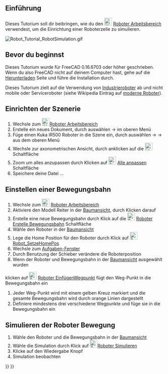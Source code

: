<languages/>
{{TutorialInfo/de
|Topic= Roboter Arbeitsbereich
|Level= Anfänger
|Time=
|Author=r-frank
|FCVersion=0.16.6703
|Files=
}}

== Einführung ==
Dieses Tutorium soll dir beibringen, wie du den [[Image:Workbench_Robot.svg|24px]] [[Robot Workbench/de|Roboter Arbeitsbereich]] verwendest, um die Einrichtung einer Roboterzelle zu simulieren.

[[Image:Robot_Tutorial_RobotSimulation.gif]]
{{Caption|Endergebnis dieses Tutoriums}}

== Bevor du beginnst ==
Dieses Tutorium wurde für FreeCAD 0.16.6703 oder höher geschrieben. Wenn du also FreeCAD nicht auf deinem Computer hast, gehe auf die [[Download/de|Herunterladen]] Seite und führe die Installation durch. 

<div class="mw-translate-fuzzy">
Dieses Tutorium zielt auf die Verwendung von [http://en.wikipedia.org/wiki/Industrial_robot Industrieroboter] ab und nicht mobile oder Serviceroboter (siehe Wikipedia Eintrag auf [http://en.wikipedia.org/wiki/Robot#Modern_robots moderne Roboter]).
</div>

==Einrichten der Szenerie==
#Wechsle zum [[Image:Workbench_Robot.svg|24px]][[Robot Workbench/de|Roboter Arbeitsbereich]]
#Erstelle ein neues Dokument, durch auswählen {{KEY|Datei}} → {{KEY| Neu}} im oberen Menü
#Füge einen Kuka IR500 Roboter in die Szene ein, durch auswählen {{KEY|Roboter}} → {{KEY|Roboter einfügen}} → {{KEY|Kuka IR500}} aus dem oberen Menü
#Wechsle zur axonometrischen Ansicht, durch anklicken auf die [[Image:View-axometric.svg|24px]]  Schaltfläche 
#Zoom um alles anzupassen durch Klicken auf [[Image:Std_ViewFitAll.svg|24px]] [[Std ViewFitAll/de|Alle anpassen]] Schaltfläche
#Speichere deine Datei ...

==Einstellen einer Bewegungsbahn==
#Wechsle zum [[Image:Workbench_Robot.svg|24px]] [[Robot Workbench/de|Roboter Arbeitsbereich]]
#Aktiviere den Modell Reiter in der [[tree view/de|Baumansicht]], durch Klicken darauf
#Erstelle eine neue Bewegungsbahn durch Klick auf die [[Image:Robot_CreateTrajectory.svg|24px]] [[Robot CreateTrajectory/de|Roboter Erstelle Bewegungsbahn]] Schaltfläche
#Wähle den Roboter in der [[tree view/de|Baumansicht]]
#Lege die Home Position für den Roboter durch Klick auf [[Image:Robot_SetHomePos.svg|24px]] [[Robot SetHomePos/de|Robot_SetzeHomePos]]
#Wechsle zum [[Task_panel/de|Aufgaben-Fenster]]
#Durch Benutzung der Schieber verändere die Roboterposition
#Wenn der Roboter und Bewegungsbahn in der [[tree view/de|Baumansicht]] ausgewählt wurden
klicken auf [[Image:Robot_InsertWaypoint.svg|24px]] [[Robot InsertWaypoint/de|Roboter EinfügenWegpunkt]] fügt den Weg-Punkt in die Bewegungsbahn ein
#Jeder Weg-Punkt wird mit einem gelben Kreuz markiert und die gesamte Bewegungsbahn wird durch orange Linien dargestellt
#Definiere mindestens drei verschiedene Wegpunkte und füge sie in die Bewegungsbahn ein

==Simulieren der Roboter Bewegung==
#Wähle den Roboter und die Bewegungsbahn in der [[tree view/de|Baumansicht]]
#Wähle die Simulation durch Klick auf [[Image:Robot_Simulate.svg|24px]][[Robot Simulate/de|Roboter Simulieren]]
#Klicke auf den Wiedergabe{{KEY| &#9654;}} Knopf
#Simulation beobachten

{{Robot Tools navi{{#translation:}}}}
{{Userdocnavi{{#translation:}}}}